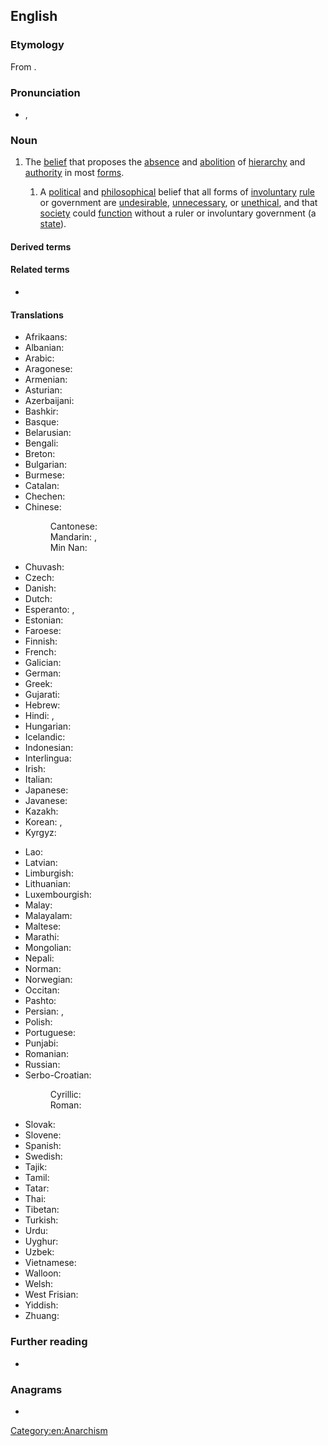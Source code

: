 ==English==
{{wikipedia}}
{{commons|Category:Anarchism}}
{{wikisource|Portal:Anarchism}}
{{wikibooks|Category:Anarchism}}

===Etymology===
From {{suffix|en|anarchy|ism}}.

===Pronunciation===
* {{a|GenAm}} {{enPR|ʹănər'kĭzəm}}, {{IPA|en|/ˈænəɹˌkɪzəm/}}

===Noun===
{{en-noun|-|s}}

# The [[belief]] that proposes the [[absence]] and [[abolition]] of [[hierarchy]] and [[authority]] in most [[form]]s.
## {{lb|en|specifically}} A [[political]] and [[philosophical]] belief that all forms of [[involuntary]] [[rule]] or government are [[undesirable]], [[unnecessary]], or [[unethical]], and that [[society]] could [[function]] without a ruler or involuntary government (a [[state]]).

====Derived terms====
{{col2|en
|anarchist
|anarcho-
}}
{{col4|en|title=Names of anarchist schools containing the word "anarchism"
|black anarchism
|collectivist anarchism
|egoist anarchism
|existentialist anarchism
|green anarchism
|individualist anarchism
|insurrectionary anarchism
|left anarchism
|right anarchism 
|national-anarchism
|philosophical anarchism
|post-anarchism
|postcolonial anarchism
|queer anarchism
|social anarchism
|synthesis anarchism
|veganarchism
|anarchism without adjectives
}}

====Related terms====
* {{l|en|anarchy}}

====Translations====
{{trans-top|belief that proposes the absence and abolition of government in all forms}}
* Afrikaans: {{t|af|anargisme}}
* Albanian: {{t+|sq|anarkizëm|?}}
* Arabic: {{t|ar|فَوْضَوِيَّة|f}}
* Aragonese: {{t|an|anarquismo|m}}
* Armenian: {{t+|hy|անարխիզմ}}
* Asturian: {{t|ast|anarquismu|m}}
* Azerbaijani: {{t|az|anarxizm}}
* Bashkir: {{t|ba|анархизм}}
* Basque: {{t+|eu|anarkismo}}
* Belarusian: {{t|be|анархізм|m}}
* Bengali: {{t|bn|নৈরাজ্যবাদ}}
* Breton: {{t|br|anveliouriezh}}
* Bulgarian: {{t+|bg|анархизъм|m}}
* Burmese: {{t|my|မင်းမဲ့ဝါဒီ}}
* Catalan: {{t+|ca|anarquisme|m}}
* Chechen: {{t|ce|анархизм}}
* Chinese:
*: Cantonese: {{t|yue|無政府主義|tr=mou4 zing3 fu2 zyu2 ji6}}
*: Mandarin: {{t+|cmn|無政府主義}}, {{t+|cmn|无政府主义|tr=wúzhèngfǔzhǔyì}}
*: Min Nan: {{t|nan|tr=hui-thóng-tī-chú-gī}}
* Chuvash: {{t|cv|анархизм}}
* Czech: {{t+|cs|anarchismus|m}}
* Danish: {{t|da|anarkisme|?}}
* Dutch: {{t+|nl|anarchisme|?}}
* Esperanto: {{t+|eo|anarĥiismo}}, {{t+|eo|anarkiismo}}
* Estonian: {{t+|et|anarhism}}
* Faroese: {{t|fo|anarkisma|f}}
* Finnish: {{t+|fi|anarkismi}}
* French: {{t+|fr|anarchisme|m}}
* Galician: {{t+|gl|anarquismo|m}}
* German: {{t+|de|Anarchismus|m}}
* Greek: {{t+|el|αναρχισμός|m}}
* Gujarati: {{t|gu|અશાસન}}
* Hebrew: {{t+|he|אנרכיזם|m|tr=anarkhizm}}
* Hindi: {{t+|hi|अराजकता|?}}, {{t|hi|अराजकतावाद}}
* Hungarian: {{t+|hu|anarchizmus}}
* Icelandic: {{t|is|stjórnleysisstefna|?}}
* Indonesian: {{t+|id|anarkisme}}
* Interlingua: {{t|ia|anarchismo}}
* Irish: {{t|ga|ainrialachas|m}}
* Italian: {{t+|it|anarchismo|m}}
* Japanese: {{t+|ja|無政府主義|tr=むせいふしゅぎ, museifu shugi}}
* Javanese: {{t|jv|anarkisme}}
* Kazakh: {{t|kk|анархизм}}
* Korean: {{t+|ko|아나키즘}}, {{t|ko|무정부주의}}
* Kyrgyz: {{t+|ky|анархизм}}
{{trans-mid}}
* Lao: {{t|lo|ອະນາທິປະໄຕ}}
* Latvian: {{t|lv|anarhisms|?}}
* Limburgish: {{t|li|anarchisme}}
* Lithuanian: {{t+|lt|anarchizmas|?}}
* Luxembourgish: {{t|lb|Anarchismus|m}}
* Malay: {{t|ms|anarkisme}}
* Malayalam: {{t|ml|അരാജകത്വവാദം}}
* Maltese: {{t|mt|anarkiżmu}}
* Marathi: {{t|mr|अराजकता}}
* Mongolian: {{t+|mn|анархизм}}
* Nepali: {{t|ne|अराजकतावाद}}
* Norman: {{t|nrf|anarchisme|m}}
* Norwegian: {{t|no|anarkisme|?}}
* Occitan: {{t+|oc|anarquisme|m}}
* Pashto: {{t+|ps|انارشيزم}}
* Persian: {{t|fa|دولت‌زدائی}}, {{t+|fa|آنارشیسم}}
* Polish: {{t+|pl|anarchizm|m}}
* Portuguese: {{t+|pt|anarquismo|m}}
* Punjabi: {{t+|pa|ਅਰਾਜਕਤਾਵਾਦ}}
* Romanian: {{t+|ro|anarhism|n}}
* Russian: {{t+|ru|анархи́зм|m}}
* Serbo-Croatian:
*: Cyrillic: {{t|sh|анархѝзам|m}}
*: Roman: {{t+|sh|anarhìzam|m}}
* Slovak: {{t|sk|anarchizmus|m}}
* Slovene: {{t+|sl|anarhizem|m}}
* Spanish: {{t+|es|anarquismo|m}}
* Swedish: {{t+|sv|anarkism|c}}
* Tajik: {{t|tg|беҳокимиятӣ}}
* Tamil: {{t+|ta|அரசின்மை}}
* Tatar: {{t|tt|анархизм}}
* Thai: {{t|th|ลัทธิอนาธิปไตย|tr=láttí ànaatíp-bpàdtai}}
* Tibetan: {{t|bo|གཞུང་མེད་ལམ་སྲོལ}}
* Turkish: {{t+|tr|anarşizm}}
* Urdu: {{t|ur|نراج}}
* Uyghur: {{t|ug|anarxizm}}
* Uzbek: {{t+|uz|anarxizm}}
* Vietnamese: {{t|vi|chủ nghĩa vô chính phủ}}
* Walloon: {{t+|wa|anårtchisse}}
* Welsh: {{t|cy|anarchiaeth}}
* West Frisian: {{t|fy|anargisme}}
* Yiddish: {{t|yi|אַנאַרכיזם|m}}
* Zhuang: {{t|za|fouzcwngfujcujyi}}
{{trans-bottom}}

===Further reading===
* {{R:Keywords|page=37}}

===Anagrams===
* {{anagrams|en|a=aachimnrs|chairmans}}

[[Category:en:Anarchism]]